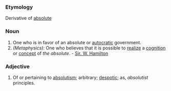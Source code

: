 ===Etymology===
Derivative of [[absolute]]
===Noun===
#One who is in favor of an absolute or [[autocratic]] government.
#''(Metaphysics):'' One who believes that it is possible to [[realize]] a [[cognition]] or [[concept]] of ''the absolute''. - [[Sir. W. Hamilton]]
===Adjective===
#Of or pertaining to [[absolutism]]; arbitrary; [[despotic]]; as, ''absolutist'' principles.